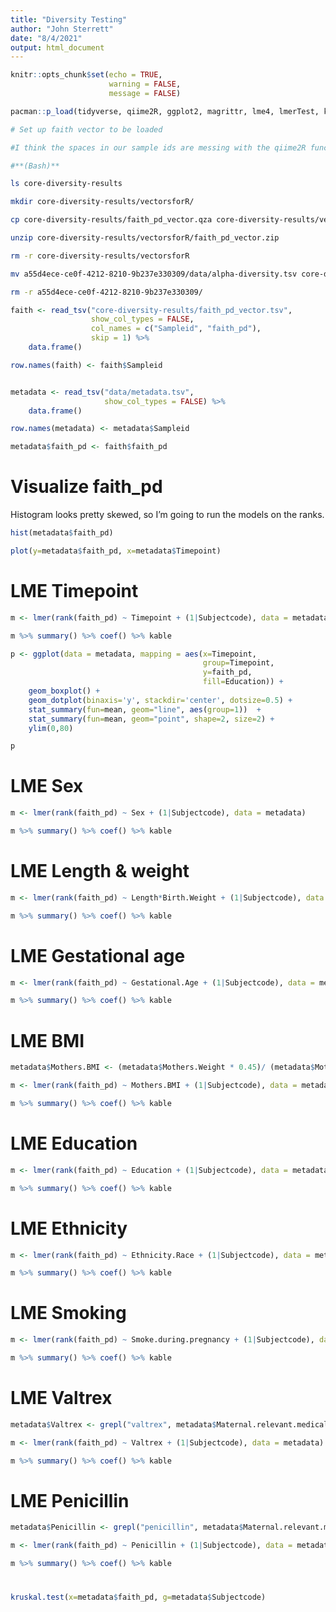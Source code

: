 ```yaml
---
title: "Diversity Testing"
author: "John Sterrett"
date: "8/4/2021"
output: html_document
---
```


```r
knitr::opts_chunk$set(echo = TRUE,
                      warning = FALSE,
                      message = FALSE)

pacman::p_load(tidyverse, qiime2R, ggplot2, magrittr, lme4, lmerTest, knitr)
```

```bash
# Set up faith vector to be loaded

#I think the spaces in our sample ids are messing with the qiime2R function, so I'm just going to unzip the artifact and load the tsv

#**(Bash)**

ls core-diversity-results

mkdir core-diversity-results/vectorsforR/

cp core-diversity-results/faith_pd_vector.qza core-diversity-results/vectorsforR/faith_pd_vector.zip

unzip core-diversity-results/vectorsforR/faith_pd_vector.zip 

rm -r core-diversity-results/vectorsforR

mv a55d4ece-ce0f-4212-8210-9b237e330309/data/alpha-diversity.tsv core-diversity-results/faith_pd_vector.tsv

rm -r a55d4ece-ce0f-4212-8210-9b237e330309/
```


```r

faith <- read_tsv("core-diversity-results/faith_pd_vector.tsv", 
                  show_col_types = FALSE, 
                  col_names = c("Sampleid", "faith_pd"),
                  skip = 1) %>% 
    data.frame()

row.names(faith) <- faith$Sampleid


metadata <- read_tsv("data/metadata.tsv", 
                     show_col_types = FALSE) %>% 
    data.frame()

row.names(metadata) <- metadata$Sampleid

metadata$faith_pd <- faith$faith_pd
```

# Visualize faith_pd

Histogram looks pretty skewed, so I'm going to run the models on the ranks.
```r
hist(metadata$faith_pd)

plot(y=metadata$faith_pd, x=metadata$Timepoint)
```


# LME Timepoint
```r
m <- lmer(rank(faith_pd) ~ Timepoint + (1|Subjectcode), data = metadata) 

m %>% summary() %>% coef() %>% kable
```

```r
p <- ggplot(data = metadata, mapping = aes(x=Timepoint,
                                           group=Timepoint,
                                           y=faith_pd,
                                           fill=Education)) +
    geom_boxplot() +
    geom_dotplot(binaxis='y', stackdir='center', dotsize=0.5) +
    stat_summary(fun=mean, geom="line", aes(group=1))  + 
    stat_summary(fun=mean, geom="point", shape=2, size=2) +
    ylim(0,80)

p
```

# LME Sex
```r
m <- lmer(rank(faith_pd) ~ Sex + (1|Subjectcode), data = metadata) 

m %>% summary() %>% coef() %>% kable
```

# LME Length & weight
```r
m <- lmer(rank(faith_pd) ~ Length*Birth.Weight + (1|Subjectcode), data = metadata) 

m %>% summary() %>% coef() %>% kable
```


# LME Gestational age
```r
m <- lmer(rank(faith_pd) ~ Gestational.Age + (1|Subjectcode), data = metadata) 

m %>% summary() %>% coef() %>% kable
```

# LME BMI
```r
metadata$Mothers.BMI <- (metadata$Mothers.Weight * 0.45)/ (metadata$Mothers.Height * 0.308)^2

m <- lmer(rank(faith_pd) ~ Mothers.BMI + (1|Subjectcode), data = metadata) 

m %>% summary() %>% coef() %>% kable
```


# LME Education
```r
m <- lmer(rank(faith_pd) ~ Education + (1|Subjectcode), data = metadata) 

m %>% summary() %>% coef() %>% kable
```

# LME Ethnicity
```r
m <- lmer(rank(faith_pd) ~ Ethnicity.Race + (1|Subjectcode), data = metadata) 

m %>% summary() %>% coef() %>% kable
```

# LME Smoking
```r
m <- lmer(rank(faith_pd) ~ Smoke.during.pregnancy + (1|Subjectcode), data = metadata) 

m %>% summary() %>% coef() %>% kable
```

# LME Valtrex
```r
metadata$Valtrex <- grepl("valtrex", metadata$Maternal.relevant.medical.hx)

m <- lmer(rank(faith_pd) ~ Valtrex + (1|Subjectcode), data = metadata) 

m %>% summary() %>% coef() %>% kable
```

# LME Penicillin
```r
metadata$Penicillin <- grepl("penicillin", metadata$Maternal.relevant.medical.hx)

m <- lmer(rank(faith_pd) ~ Penicillin + (1|Subjectcode), data = metadata) 

m %>% summary() %>% coef() %>% kable
```

# 
```r
kruskal.test(x=metadata$faith_pd, g=metadata$Subjectcode)
```

